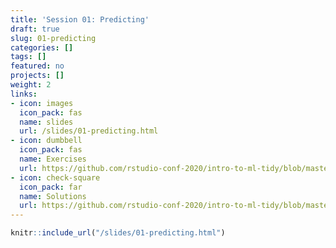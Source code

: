 ```yaml
---
title: 'Session 01: Predicting'
draft: true
slug: 01-predicting
categories: []
tags: []
featured: no
projects: []
weight: 2
links:
- icon: images
  icon_pack: fas
  name: slides
  url: /slides/01-predicting.html
- icon: dumbbell
  icon_pack: fas
  name: Exercises
  url: https://github.com/rstudio-conf-2020/intro-to-ml-tidy/blob/master/materials/exercises/01-Prediction.Rmd
- icon: check-square
  icon_pack: far
  name: Solutions
  url: https://github.com/rstudio-conf-2020/intro-to-ml-tidy/blob/master/materials/solutions/01-Prediction.Rmd
---
```



```r
knitr::include_url("/slides/01-predicting.html")
```
